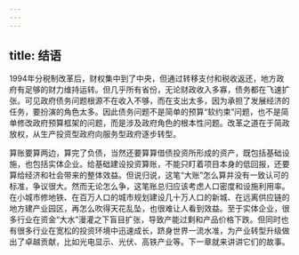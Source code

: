 ```yaml
---
---
---
```

title: 结语
---




1994年分税制改革后，财权集中到了中央，但通过转移支付和税收返还，地方政府有足够的财力维持运转。但几乎所有省份，无论财政收入多寡，债务都在飞速扩张。可见政府债务问题根源不在收入不够，而在支出太多，因为承担了发展经济的任务，要扮演的角色太多。因此债务问题不是简单的预算“软约束”问题，也不是简单修改政府预算框架的问题，而是涉及政府角色的根本性问题。改革之道在于简政放权，从生产投资型政府向服务型政府逐步转型。

算账要算两边，算完了负债，当然还要算算借债投资所形成的资产，既包括基础设施，也包括实体企业。给基础建设投资算账，不能只盯着项目本身的低回报，还要算给经济和社会带来的整体效益。但说归说，这笔“大账”怎么算并没有一致认可的标准，争议很大。然而无论怎么争，这笔账总归应该考虑人口密度和设施利用率。在小城市修地铁、在百万人口的城市规划建设几十万人口的新城、在远离供应链的地方建产业园区，再怎么吹得天花乱坠，也很难让人看到效益。至于实体企业，很多行业在资金“大水”漫灌之下盲目扩张，导致产能过剩和产品价格下跌。但同时也有很多行业在宽松的投资环境中迅速成长，跻身世界一流水准，为产业转型升级做出了卓越贡献，比如光电显示、光伏、高铁产业等。下一章就来讲讲它们的故事。